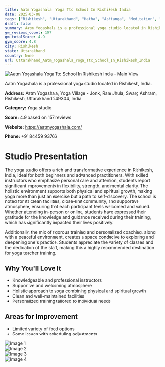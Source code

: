 ```yaml
---
title: Aatm Yogashala  Yoga Ttc School In Rishikesh India
date: 2025-03-08
tags: ["Rishikesh", "Uttarakhand", "Hatha", "Ashtanga", "Meditation", "Supportive atmosphere", "Holistic approach", "Rishikesh"]  
draft: false
summary: Aatm Yogashala is a professional yoga studio located in Rishikesh, India.
gm_reviews_count: 157
gm_totalScore: 4.9
gym_score: 4.8
city: Rishikesh
state: Uttarakhand
country: None
url: Uttarakhand_Aatm_Yogashala_Yoga_Ttc_School_In_Rishikesh_India
---
```


<div className="aspect-[16/9] relative my-8">
  <img 
    src="https://lh5.googleusercontent.com/p/AF1QipMOgE8_RqBTSEY7pbmI6FwmS0tZcMRZTCphdy8T=w1920-h1080-k-no"
    alt="Aatm Yogashala  Yoga Ttc School In Rishikesh India - Main View"
    className="object-cover absolute inset-0 w-full h-full rounded-lg"
  />
</div>

Aatm Yogashala is a professional yoga studio located in Rishikesh, India.

**Address:** Aatm Yogashala, Yoga Village - Jonk, Ram Jhula, Swarg Ashram, Rishikesh, Uttarakhand 249304, India

**Category:** Yoga studio

**Score:** 4.9 based on 157 reviews

**Website:** https://aatmyogashala.com/

**Phone:** +91 84459 93766

# Studio Presentation

The yoga studio offers a rich and transformative experience in Rishikesh, India, ideal for both beginners and advanced practitioners. With skilled instructors who emphasize personal care and attention, students report significant improvements in flexibility, strength, and mental clarity. The holistic environment supports both physical and spiritual growth, making yoga more than just an exercise but a path to self-discovery. The school is noted for its clean facilities, close-knit community, and supportive atmosphere, ensuring that each participant feels welcomed and valued. Whether attending in-person or online, students have expressed their gratitude for the knowledge and guidance received during their training, which has significantly impacted their lives positively.

Additionally, the mix of rigorous training and personalized coaching, along with a peaceful environment, creates a space conducive to exploring and deepening one's practice. Students appreciate the variety of classes and the dedication of the staff, making this a highly recommended destination for yoga teacher training.

## Why You'll Love It

- Knowledgeable and professional instructors
- Supportive and welcoming atmosphere
- Holistic approach to yoga combining physical and spiritual growth
- Clean and well-maintained facilities
- Personalized training tailored to individual needs

## Areas for Improvement

- Limited variety of food options
- Some issues with scheduling adjustments

<div className="grid grid-cols-1 xl:grid-cols-2 gap-4 my-8">
<div className="aspect-[4/3] relative"><img src="https://lh3.googleusercontent.com/p/AF1QipPxPOKxacx5ko-zsx8_g4UpVxnM6VWsG7yeSS_4=w1920-h1080-k-no" alt="Image 1" className="object-cover absolute inset-0 w-full h-full rounded-lg" /></div>
<div className="aspect-[4/3] relative"><img src="https://lh5.googleusercontent.com/p/AF1QipMnu1RPEW0mk9fqr6bn1Dg4SrpT8iiK2IQvM11B=w1920-h1080-k-no" alt="Image 2" className="object-cover absolute inset-0 w-full h-full rounded-lg" /></div>
<div className="aspect-[4/3] relative"><img src="https://lh5.googleusercontent.com/p/AF1QipO2JJOKkZuR7xJQFU38UVgvGenZ2Ie08ocwqH0V=w1920-h1080-k-no" alt="Image 3" className="object-cover absolute inset-0 w-full h-full rounded-lg" /></div>
<div className="aspect-[4/3] relative"><img src="https://lh5.googleusercontent.com/p/AF1QipN1oc-w8Vo33KWTM3Ed0nQQZFpWrZMWZuIIh5F2=w1920-h1080-k-no" alt="Image 4" className="object-cover absolute inset-0 w-full h-full rounded-lg" /></div>
</div>